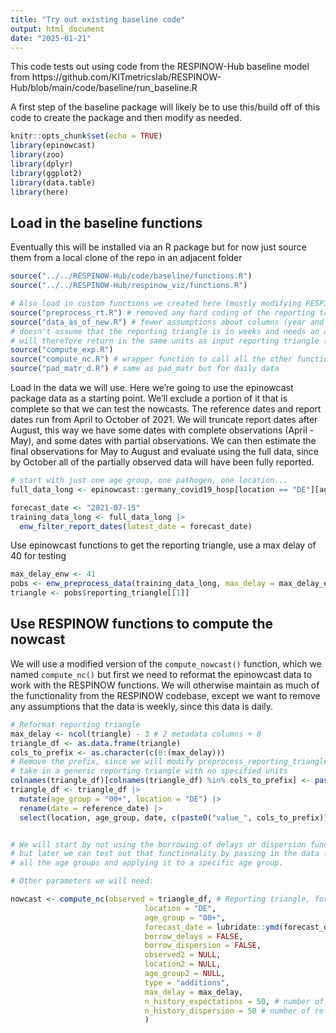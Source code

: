 ```yaml
---
title: "Try out existing baseline code"
output: html_document
date: "2025-01-21"
---
```


This code tests out using code from the RESPINOW-Hub baseline model from 
https://github.com/KITmetricslab/RESPINOW-Hub/blob/main/code/baseline/run_baseline.R

A first step of the baseline package will likely be to use this/build off of 
this code to create the package and then modify as needed. 

```r
knitr::opts_chunk$set(echo = TRUE)
library(epinowcast)
library(zoo)
library(dplyr)
library(ggplot2)
library(data.table)
library(here)
```

## Load in the baseline functions
Eventually this will be installed via an R package but for now just source them
from a local clone of the repo in an adjacent folder
```r
source("../../RESPINOW-Hub/code/baseline/functions.R")
source("../../RESPINOW-Hub/respinow_viz/functions.R")

# Also load in custom functions we created here (mostly modifying RESPINOW functions)
source("preprocess_rt.R") # removed any hard coding of the reporting triangle being in weeks
source("data_as_of_new.R") # fewer assumptions about columns (year and week not necessary) + 
# doesn't assume that the reporting triangle is in weeks and needs an additional delay to be added in days. 
# will therefore return in the same units as input reporting triangle (so this might be weeks) 
source("compute_exp.R")
source("compute_nc.R") # wrapper function to call all the other functions
source("pad_matr_d.R") # same as pad_matr but for daily data
```

Load in the data we will use. Here we're going to use the epinowcast package 
data as a starting point. We'll exclude a portion of it that is complete so 
that we can test the nowcasts. The reference dates and report dates run from 
April to October of 2021. We will truncate report dates after August, this way
we have some dates with complete observations (April - May), and some dates
with partial observations. We can then estimate the final observations for May
to August and evaluate using the full data, since by October all of the 
partially observed data will have been fully reported. 
```r
# start with just one age group, one pathogen, one location... 
full_data_long <- epinowcast::germany_covid19_hosp[location == "DE"][age_group == "00+"]

forecast_date <- "2021-07-15"
training_data_long <- full_data_long |>
  enw_filter_report_dates(latest_date = forecast_date)
```

Use epinowcast functions to get the reporting triangle, use a max delay of 40
for testing 
```r
max_delay_enw <- 41
pobs <- enw_preprocess_data(training_data_long, max_delay = max_delay_enw)
triangle <- pobs$reporting_triangle[[1]]
```

## Use RESPINOW functions to compute the nowcast 
We will use a modified version of the `compute_nowcast()` function, which 
we named `compute_nc()` but first we need to reformat the epinowcast data to 
work with the RESPINOW functions. We will otherwise maintain as much of the 
functionality from the RESPINOW codebase, except we want to remove any 
assumptions that the data is weekly, since this data is daily. 
```r

# Reformat reporting triangle
max_delay <- ncol(triangle) - 3 # 2 metadata columns + 0 
triangle_df <- as.data.frame(triangle)
cols_to_prefix <- as.character(c(0:(max_delay)))
# Remove the prefix, since we will modify preprocess_reporting_triangle to
# take in a generic reporting triangle with no specified units 
colnames(triangle_df)[colnames(triangle_df) %in% cols_to_prefix] <- paste0("value_", cols_to_prefix)
triangle_df <- triangle_df |> 
  mutate(age_group = "00+", location = "DE") |>
  rename(date = reference_date) |>
  select(location, age_group, date, c(paste0("value_", cols_to_prefix)))


# We will start by not using the borrowing of delays or dispersion functionality,
# but later we can test out that functionality by passing in the data for 
# all the age groups and applying it to a specific age group. 

# Other parameters we will need:

nowcast <- compute_nc(observed = triangle_df, # Reporting triangle, formatted as compute_nowcast expects 
                              location = "DE",
                              age_group = "00+",
                              forecast_date = lubridate::ymd(forecast_date),
                              borrow_delays = FALSE,
                              borrow_dispersion = FALSE,
                              observed2 = NULL,
                              location2 = NULL,
                              age_group2 = NULL,
                              type = "additions",
                              max_delay = max_delay,
                              n_history_expectations = 50, # number of reference dates to use in estimation of delay?
                              n_history_dispersion = 50 # number of reference dates to use in estimation of dispersion 
                              )

```

